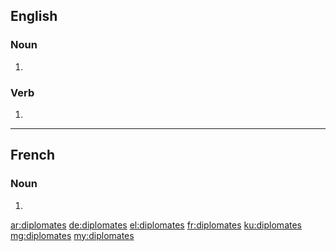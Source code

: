 ==English==

===Noun===
{{head|en|plural}}

# {{plural of|diplomate|lang=en}}

===Verb===
{{head|en}}

# {{en-third-person singular of|diplomate}}

----

==French==

===Noun===
{{head|fr|plural}} {{m|f}}

# {{plural of|diplomate|lang=fr}}

[[ar:diplomates]]
[[de:diplomates]]
[[el:diplomates]]
[[fr:diplomates]]
[[ku:diplomates]]
[[mg:diplomates]]
[[my:diplomates]]